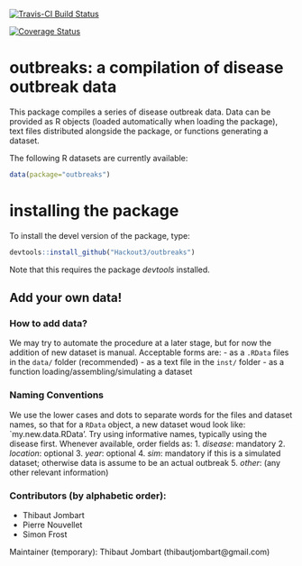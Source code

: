 [![Travis-CI Build Status](https://travis-ci.org/Hackout3/outbreaks.svg?branch=master)](https://travis-ci.org/Hackout3/outbreaks)

[![Coverage Status](https://img.shields.io/codecov/c/github/Hackout3/outbreaks/master.svg)](https://codecov.io/github/Hackout3/outbreaks?branch=master)


# outbreaks: a compilation of disease outbreak data

This package compiles a series of disease outbreak data.
Data can be provided as R objects (loaded automatically when loading the package), text files distributed alongside the package, or functions generating a dataset.

The following R datasets are currently available:
```r
data(package="outbreaks")
```

# installing the package

To install the devel version of the package, type:
```r
devtools::install_github("Hackout3/outbreaks")
```

Note that this requires the package *devtools* installed.




## Add your own data!

### How to add data?
We may try to automate the procedure at a later stage, but for now the addition of new dataset is manual. Acceptable forms are:
- as a `.RData` files in the `data/` folder (recommended)
- as a text file in the `inst/` folder
- as a function loading/assembling/simulating a dataset

### Naming Conventions
We use the lower cases and dots to separate words for the files and dataset names, so that for a `RData` object, a new dataset woud look like: `my.new.data.RData'. Try using informative names, typically using the disease first. Whenever available, order fields as:
   1. *disease*: mandatory
   2. *location*: optional
   3. *year*: optional
   4. *sim*: mandatory if this is a simulated dataset; otherwise data is assume to be an actual outbreak
   5. *other*: (any other relevant information)


### Contributors (by alphabetic order):
- Thibaut Jombart
- Pierre Nouvellet
- Simon Frost

Maintainer (temporary): Thibaut Jombart (thibautjombart@gmail.com)
